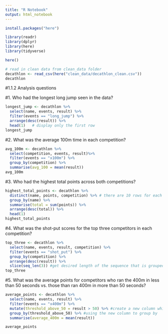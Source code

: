 ```yaml
---
title: "R Notebook"
output: html_notebook
---
```

```r
install.packages("here")
```


```r
library(readr)
library(dplyr)
library(here)
library(tidyverse)
```


```r
here()
```


```r
# read in clean data from clean_data folder
decathlon <- read_csv(here("clean_data/decathlon_clean.csv"))
decathlon
```


#1.1.2 Analysis questions

#1. Who had the longest long jump seen in the data?

```r
longest_jump <- decathlon %>%
  select(name, events, result) %>% 
  filter(events == "long_jump") %>% 
  arrange(desc(result)) %>%
  head(1)   # display only the first row
longest_jump
```

#2. What was the average 100m time in each competition?

```r
avg_100m <- decathlon %>%
  select(competition, events, result)%>%
  filter(events == "x100m") %>%
  group_by(competition) %>%
  summarise(avg_100 = mean(result))
avg_100m
```


#3. Who had the highest total points across both competitions?

```r
highest_total_points <- decathlon %>%
  distinct(name, points, competition) %>% # there are 10 rows for each name so using distinct() to ger one row for each name
  group_by(name) %>%
  summarise(total = sum(points)) %>%
  arrange(desc(total)) %>% 
  head(1)
highest_total_points
```


#4. What was the shot-put scores for the top three competitors in each competition?

```r
top_three <- decathlon %>%
  select(name, events, result, competition) %>%
  filter(events == "shot_put") %>%
  group_by(competition) %>%
  arrange(desc(result)) %>%
  slice(seq_len(3)) #get desired length of the sequence that is grouped by competition
top_three
```

#5. What was the average points for competitors who ran the 400m in less than 50 seconds vs. those than ran 400m in more than 50 seconds?


```r
average_points <- decathlon %>%
  select(name, events, result) %>%
  filter(events == "x400m") %>%
  mutate(threshold_above_50 = result > 50) %>% #create a new column which stores boolean result based on condition specified
  group_by(threshold_above_50) %>% #using the new column to group by
  summarise(average_400m = mean(result))

average_points
```









